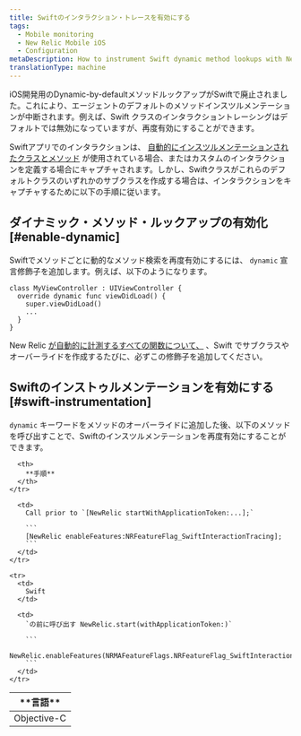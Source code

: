 ```yaml
---
title: Swiftのインタラクション・トレースを有効にする
tags:
  - Mobile monitoring
  - New Relic Mobile iOS
  - Configuration
metaDescription: How to instrument Swift dynamic method lookups with New Relic's iOS instrumentation feature flag.
translationType: machine
---
```


iOS開発用のDynamic-by-defaultメソッドルックアップがSwiftで廃止されました。これにより、エージェントのデフォルトのメソッドインスツルメンテーションが中断されます。例えば、Swift クラスのインタラクショントレーシングはデフォルトでは無効になっていますが、再度有効にすることができます。

Swiftアプリでのインタラクションは、 [自動的にインスツルメンテーションされたクラスとメソッド](/docs/mobile-monitoring/new-relic-mobile-ios/install-configure/work-ios-sdk-api#h2-Automatically-instrumented-classes-and-methods) が使用されている場合、またはカスタムのインタラクションを定義する場合にキャプチャされます。しかし、Swiftクラスがこれらのデフォルトクラスのいずれかのサブクラスを作成する場合は、インタラクションをキャプチャするために以下の手順に従います。

## ダイナミック・メソッド・ルックアップの有効化 [#enable-dynamic]

Swiftでメソッドごとに動的なメソッド検索を再度有効にするには、 `dynamic` 宣言修飾子を追加します。例えば、以下のようになります。

```
class MyViewController : UIViewController {
  override dynamic func viewDidLoad() {
    super.viewDidLoad()
    ...
  }
}
```

New Relic [が自動的に計測するすべての関数について、](/docs/mobile-monitoring/mobile-sdk-api/new-relic-mobile-sdk-api/working-ios-sdk-api#h2-Automatically-instrumented-classes-and-methods) 、Swift でサブクラスやオーバーライドを作成するたびに、必ずこの修飾子を追加してください。

## Swiftのインストゥルメンテーションを有効にする [#swift-instrumentation]

`dynamic` キーワードをメソッドのオーバーライドに追加した後、以下のメソッドを呼び出すことで、Swiftのインスツルメンテーションを再度有効にすることができます。

<table>
  <thead>
    <tr>
      <th style={{ width: "150px" }}>
        **言語**
      </th>

      <th>
        **手順**
      </th>
    </tr>
  </thead>

  <tbody>
    <tr>
      <td>
        Objective-C
      </td>

      <td>
        Call prior to `[NewRelic startWithApplicationToken:...];`

        ```
        [NewRelic enableFeatures:NRFeatureFlag_SwiftInteractionTracing];
        ```
      </td>
    </tr>

    <tr>
      <td>
        Swift
      </td>

      <td>
        `の前に呼び出す NewRelic.start(withApplicationToken:)`

        ```
        NewRelic.enableFeatures(NRMAFeatureFlags.NRFeatureFlag_SwiftInteractionTracing)
        ```
      </td>
    </tr>
  </tbody>
</table>
